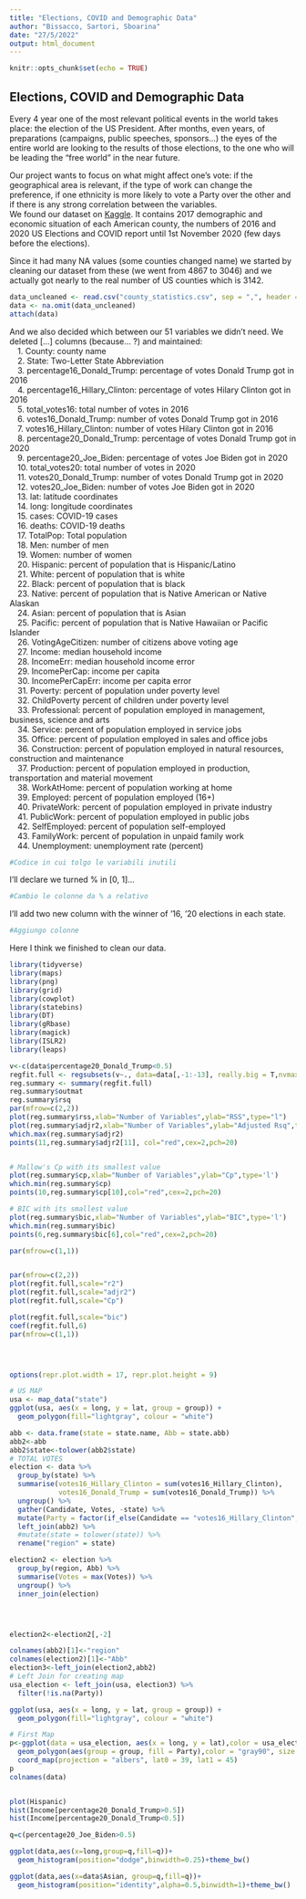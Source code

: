 ---
title: "Elections, COVID and Demographic Data"
author: "Bissacco, Sartori, Sboarina"
date: "27/5/2022"
output: html_document
---

```{r setup, include=FALSE}
knitr::opts_chunk$set(echo = TRUE)
```

## Elections, COVID and Demographic Data



Every 4 year one of the most relevant political events in the world takes place: the election of the US President. After months, even years, of preparations (campaigns, public speeches, sponsors...) the eyes of the entire world are looking to the results of those elections, to the one who will be leading the "free world" in the near future.

Our project wants to focus on what might affect one's vote: if the geographical area is relevant, if the type of work can change the preference, if one ethnicity is more likely to vote a Party over the other and if there is any strong correlation between the variables.  
We found our dataset on [Kaggle](https://www.kaggle.com/datasets/etsc9287/2020-general-election-polls). It contains 2017 demographic and economic situation of each American county, the numbers of 2016 and 2020 US Elections and COVID report until 1st November 2020 (few days before the elections).


Since it had many NA values (some counties changed name) we started by cleaning our dataset from these (we went from 4867 to 3046) and we actually got nearly to the real number of US counties which is 3142.

```{r, results='hide'}
data_uncleaned <- read.csv("county_statistics.csv", sep = ",", header = TRUE)
data <- na.omit(data_uncleaned)
attach(data)
```

And we also decided which between our 51 variables we didn't need. We deleted [...] columns (because... ?) and maintained:  
&ensp;&ensp;1. County: county name  
&ensp;&ensp;2. State: Two-Letter State Abbreviation  
&ensp;&ensp;3. percentage16_Donald_Trump: percentage of votes Donald Trump got in 2016  
&ensp;&ensp;4. percentage16_Hillary_Clinton: percentage of votes Hilary Clinton got in 2016  
&ensp;&ensp;5. total_votes16: total number of votes in 2016  
&ensp;&ensp;6. votes16_Donald_Trump: number of votes Donald Trump got in 2016  
&ensp;&ensp;7. votes16_Hillary_Clinton: number of votes Hilary Clinton got in 2016  
&ensp;&ensp;8. percentage20_Donald_Trump: percentage of votes Donald Trump got in 2020  
&ensp;&ensp;9. percentage20_Joe_Biden: percentage of votes Joe Biden got in 2020  
&ensp;&ensp;10. total_votes20: total number of votes in 2020  
&ensp;&ensp;11. votes20_Donald_Trump: number of votes Donald Trump got in 2020  
&ensp;&ensp;12. votes20_Joe_Biden: number of votes Joe Biden got in 2020  
&ensp;&ensp;13. lat: latitude coordinates  
&ensp;&ensp;14. long: longitude coordinates  
&ensp;&ensp;15. cases: COVID-19 cases  
&ensp;&ensp;16. deaths: COVID-19 deaths  
&ensp;&ensp;17. TotalPop: Total population  
&ensp;&ensp;18. Men: number of men  
&ensp;&ensp;19. Women: number of women  
&ensp;&ensp;20. Hispanic: percent of population that is Hispanic/Latino  
&ensp;&ensp;21. White: percent of population that is white  
&ensp;&ensp;22. Black: percent of population that is black  
&ensp;&ensp;23. Native: percent of population that is Native American or Native Alaskan  
&ensp;&ensp;24. Asian: percent of population that is Asian  
&ensp;&ensp;25. Pacific: percent of population that is Native Hawaiian or Pacific Islander  
&ensp;&ensp;26. VotingAgeCitizen: number of citizens above voting age  
&ensp;&ensp;27. Income: median household income  
&ensp;&ensp;28. IncomeErr: median household income error  
&ensp;&ensp;29. IncomePerCap: income per capita  
&ensp;&ensp;30. IncomePerCapErr: income per capita error  
&ensp;&ensp;31. Poverty: percent of population under poverty level  
&ensp;&ensp;32. ChildPoverty percent of children under poverty level  
&ensp;&ensp;33. Professional: percent of population employed in management, business, science and arts  
&ensp;&ensp;34. Service: percent of population employed in service jobs  
&ensp;&ensp;35. Office: percent of population employed in sales and office jobs  
&ensp;&ensp;36. Construction: percent of population employed in natural resources, construction and maintenance  
&ensp;&ensp;37. Production: percent of population employed in production, transportation and material movement  
&ensp;&ensp;38. WorkAtHome: percent of population working at home  
&ensp;&ensp;39. Employed: percent of population employed (16+)  
&ensp;&ensp;40. PrivateWork: percent of population employed in private industry  
&ensp;&ensp;41. PublicWork: percent of population employed in public jobs  
&ensp;&ensp;42. SelfEmployed: percent of population self-employed  
&ensp;&ensp;43. FamilyWork: percent of population in unpaid family work  
&ensp;&ensp;44. Unemployment: unemployment rate (percent)  

```{r}
#Codice in cui tolgo le variabili inutili
```

I'll declare we turned % in [0, 1]...

```{r}
#Cambio le colonne da % a relativo
```

I'll add two new column with the winner of '16, '20 elections in each state.

```{r}
#Aggiungo colonne
```


Here I think we finished to clean our data.



```{r, results='hide', warning=FALSE, message= FALSE}
library(tidyverse)
library(maps)
library(png)
library(grid)
library(cowplot)
library(statebins)
library(DT)
library(gRbase)
library(magick)
library(ISLR2)
library(leaps)

v<-c(data$percentage20_Donald_Trump<0.5)
regfit.full <- regsubsets(v~., data=data[,-1:-13], really.big = T,nvmax = 38)
reg.summary <- summary(regfit.full)
reg.summary$outmat
reg.summary$rsq
par(mfrow=c(2,2))
plot(reg.summary$rss,xlab="Number of Variables",ylab="RSS",type="l")
plot(reg.summary$adjr2,xlab="Number of Variables",ylab="Adjusted Rsq",type="l")
which.max(reg.summary$adjr2)
points(11,reg.summary$adjr2[11], col="red",cex=2,pch=20)


# Mallow's Cp with its smallest value
plot(reg.summary$cp,xlab="Number of Variables",ylab="Cp",type='l')
which.min(reg.summary$cp)
points(10,reg.summary$cp[10],col="red",cex=2,pch=20)

# BIC with its smallest value
plot(reg.summary$bic,xlab="Number of Variables",ylab="BIC",type='l')
which.min(reg.summary$bic)
points(6,reg.summary$bic[6],col="red",cex=2,pch=20)

par(mfrow=c(1,1))


par(mfrow=c(2,2))
plot(regfit.full,scale="r2")
plot(regfit.full,scale="adjr2")
plot(regfit.full,scale="Cp")

plot(regfit.full,scale="bic")
coef(regfit.full,6)
par(mfrow=c(1,1))




options(repr.plot.width = 17, repr.plot.height = 9)

# US MAP 
usa <- map_data("state")
ggplot(usa, aes(x = long, y = lat, group = group)) +
  geom_polygon(fill="lightgray", colour = "white")

abb <- data.frame(state = state.name, Abb = state.abb)
abb2<-abb
abb2$state<-tolower(abb2$state)
# TOTAL VOTES
election <- data %>% 
  group_by(state) %>% 
  summarise(votes16_Hillary_Clinton = sum(votes16_Hillary_Clinton),
            votes16_Donald_Trump = sum(votes16_Donald_Trump)) %>% 
  ungroup() %>% 
  gather(Candidate, Votes, -state) %>% 
  mutate(Party = factor(if_else(Candidate == "votes16_Hillary_Clinton", "Democrat", "Republican"))) %>% 
  left_join(abb2) %>% 
  #mutate(state = tolower(state)) %>% 
  rename("region" = state)

election2 <- election %>% 
  group_by(region, Abb) %>% 
  summarise(Votes = max(Votes)) %>% 
  ungroup() %>% 
  inner_join(election)




election2<-election2[,-2]

colnames(abb2)[1]<-"region"
colnames(election2)[1]<-"Abb"
election3<-left_join(election2,abb2)
# Left Join for creating map
usa_election <- left_join(usa, election3) %>% 
  filter(!is.na(Party))

ggplot(usa, aes(x = long, y = lat, group = group)) +
  geom_polygon(fill="lightgray", colour = "white")

# First Map
p<-ggplot(data = usa_election, aes(x = long, y = lat),color = usa_election$Party)+
  geom_polygon(aes(group = group, fill = Party),color = "gray90", size = 0.1) +
  coord_map(projection = "albers", lat0 = 39, lat1 = 45) 
p
colnames(data)


plot(Hispanic)
hist(Income[percentage20_Donald_Trump>0.5])
hist(Income[percentage20_Donald_Trump<0.5])

q=c(percentage20_Joe_Biden>0.5)

ggplot(data,aes(x=long,group=q,fill=q))+
  geom_histogram(position="dodge",binwidth=0.25)+theme_bw()

ggplot(data,aes(x=data$Asian, group=q,fill=q))+
  geom_histogram(position="identity",alpha=0.5,binwidth=1)+theme_bw()
```
